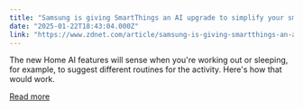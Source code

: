 ```yaml
---
title: "Samsung is giving SmartThings an AI upgrade to simplify your smart home routines"
date: "2025-01-22T18:43:04.000Z"
link: "https://www.zdnet.com/article/samsung-is-giving-smartthings-an-ai-upgrade-to-simplify-your-smart-home-routines/"
---
```


The new Home AI features will sense when you're working out or sleeping, for example, to suggest different routines for the activity. Here's how that would work.

[Read more](https://www.zdnet.com/article/samsung-is-giving-smartthings-an-ai-upgrade-to-simplify-your-smart-home-routines/)
